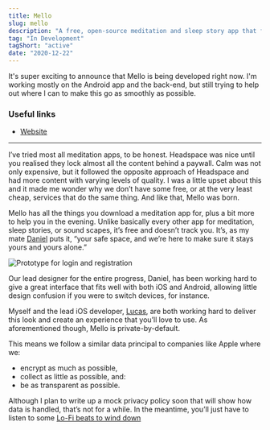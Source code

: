 ```yaml
---
title: Mello
slug: mello
description: "A free, open-source meditation and sleep story app that focuses on you and is here to ease your mind whenever you need it."
tag: "In Development"
tagShort: "active"
date: "2020-12-22"
---
```


<Timeline>
  <Item status="progress" title="Started development" dateRange={['2020-07-25', 'now']}>
      It's super exciting to announce that Mello is being developed right now. I'm working mostly on the Android app and the back-end, but still trying to help out where I can to make this go as smoothly as possible.
  </Item>
  <Item status="progress" title="Conceptialised and started prototyping" dateRange={['2019-07-15','2020-07-25']} />
</Timeline>

### Useful links
- [Website](https://getmello.org)

---

I’ve tried most all meditation apps, to be honest. Headspace was nice until you realised they lock almost all the content behind a paywall. Calm was not only expensive, but it followed the opposite approach of Headspace and had more content with varying levels of quality. I was a little upset about this and it made me wonder why we don’t have some free, or at the very least cheap, services that do the same thing. And like that, Mello was born.

Mello has all the things you download a meditation app for, plus a bit more to help you in the evening. Unlike basically every other app for meditation, sleep stories, or sound scapes, it’s free and doesn’t track you. It’s, as my mate [Daniel](https://cyckl.github.io) puts it, “your safe space, and we’re here to make sure it stays yours and yours alone.”

![Prototype for login and registration](/assets/projects/mello/teaser.png)

Our lead designer for the entire progress, Daniel, has been working hard to give a great interface that fits well with both iOS and Android, allowing little design confusion if you were to switch devices, for instance.

Myself and the lead iOS developer, [Lucas](https://ultra03.github.io), are both working hard to deliver this look and create an experience that you’ll love to use. As aforementioned though, Mello is private-by-default.

This means we follow a similar data principal to companies like Apple where we:
- encrypt as much as possible,
- collect as little as possible, and:
- be as transparent as possible.

Although I plan to write up a mock privacy policy soon that will show how data is handled, that’s not for a while. In the meantime, you’ll just have to listen to some [Lo-Fi beats to wind down](https://www.youtube.com/watch?v=bmVKaAV_7-A)
